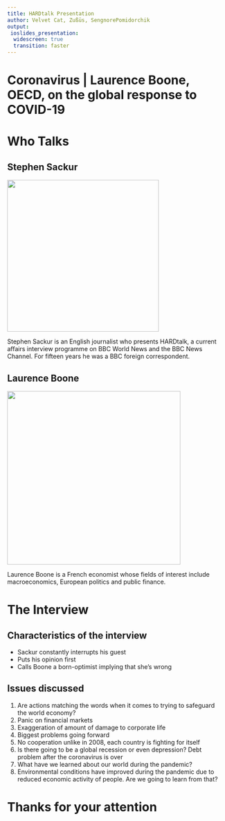 ```yaml
---
title: HARDtalk Presentation
author: Velvet Cat, Zußüs, SengnorePomidorchik
output:
 ioslides_presentation:
  widescreen: true
  transition: faster
---
```


# Coronavirus | Laurence Boone, OECD, on the global response to COVID-19

# Who Talks

## Stephen Sackur

<div class="columns-2">
![](./sackur.jpg){width=350px}

Stephen Sackur is an English journalist who presents HARDtalk, a current
affairs interview programme on BBC World News and the BBC News Channel. For
fifteen years he was a BBC foreign correspondent.
</div>

## Laurence Boone

<div class="columns-2">
![](./boone.jpg){width=400px}

Laurence Boone is a French economist whose fields of interest include
macroeconomics, European politics and public finance.
</div>

# The Interview

## Characteristics of the interview

- Sackur constantly interrupts his guest
- Puts his opinion first
- Calls Boone a born-optimist implying that she's wrong

## Issues discussed

1. Are actions matching the words when it comes to trying to safeguard the
   world economy?
2. Panic on financial markets
3. Exaggeration of amount of damage to corporate life
4. Biggest problems going forward
5. No cooperation unlike in 2008, each country is fighting for itself
6. Is there going to be a global recession or even depression? Debt problem
   after the coronavirus is over
7. What have we learned about our world during the pandemic?
8. Environmental conditions have improved during the pandemic due to reduced
   economic activity of people. Are we going to learn from that?

# Thanks for your attention
